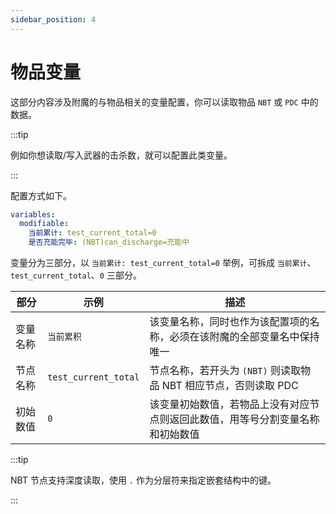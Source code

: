 ```yaml
---
sidebar_position: 4
---
```


# 物品变量

这部分内容涉及附魔的与物品相关的变量配置，你可以读取物品 `NBT` 或 `PDC` 中的数据。

:::tip

例如你想读取/写入武器的击杀数，就可以配置此类变量。

:::

配置方式如下。

```yaml
variables:
  modifiable:
    当前累计: test_current_total=0
    是否充能完毕: (NBT)can_discharge=充能中
```

变量分为三部分，以 `当前累计: test_current_total=0` 举例，可拆成 `当前累计`、`test_current_total`、`0` 三部分。

|  部分         |  示例           | 描述                       |
|------------------------|-----------|-----------------|
| 变量名称    | `当前累积`        | 该变量名称，同时也作为该配置项的名称，必须在该附魔的全部变量名中保持唯一                   |
| 节点名称    | `test_current_total`| 节点名称，若开头为 `(NBT)` 则读取物品 NBT 相应节点，否则读取 PDC          |
| 初始数值    | `0`            | 该变量初始数值，若物品上没有对应节点则返回此数值，用等号分割变量名称和初始数值 |

:::tip

NBT 节点支持深度读取，使用 `.` 作为分层符来指定嵌套结构中的键。

:::